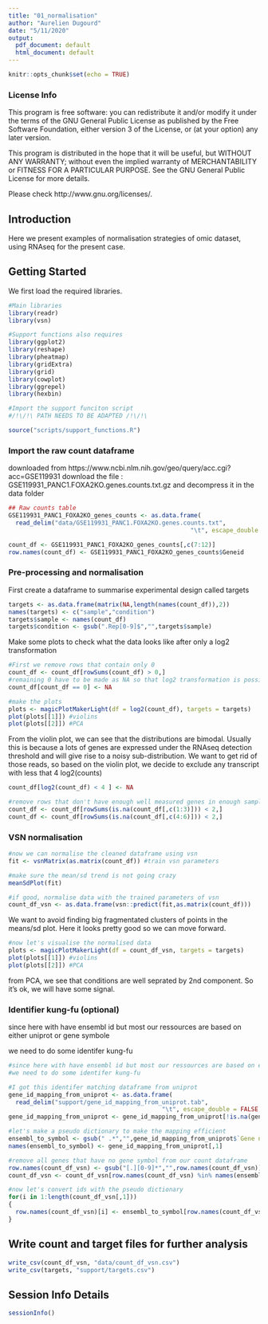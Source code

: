 ```yaml
---
title: "01_normalisation"
author: "Aurelien Dugourd"
date: "5/11/2020"
output:
  pdf_document: default
  html_document: default
---
```


```r
knitr::opts_chunk$set(echo = TRUE)
```

### License Info

This program is free software: you can redistribute it and/or modify it under 
the terms of the GNU General Public License as published by the Free Software 
Foundation, either version 3 of the License, or (at your option) any later 
version.

This program is distributed in the hope that it will be useful, but WITHOUT ANY 
WARRANTY; without even the implied warranty of MERCHANTABILITY or FITNESS FOR 
A PARTICULAR PURPOSE. See the GNU General Public License for more details.

Please check http://www.gnu.org/licenses/.

## Introduction

Here we present examples of normalisation strategies of omic dataset, using RNAseq for the present case.

## Getting Started

We first load the required libraries. 

```r
#Main libraries
library(readr)
library(vsn)

#Support functions also requires
library(ggplot2)
library(reshape)
library(pheatmap)
library(gridExtra)
library(grid)
library(cowplot)
library(ggrepel)
library(hexbin)

#Import the support funciton script 
#/!\/!\ PATH NEEDS TO BE ADAPTED /!\/!\

source("scripts/support_functions.R")
```

### Import the raw count dataframe
downloaded from https://www.ncbi.nlm.nih.gov/geo/query/acc.cgi?acc=GSE119931
download the file : GSE119931_PANC1.FOXA2KO.genes.counts.txt.gz and decompress 
it in the data folder

```r
## Raw counts table
GSE119931_PANC1_FOXA2KO_genes_counts <- as.data.frame(
  read_delim("data/GSE119931_PANC1.FOXA2KO.genes.counts.txt", 
                                                   "\t", escape_double = FALSE, trim_ws = TRUE)) 

count_df <- GSE119931_PANC1_FOXA2KO_genes_counts[,c(7:12)]
row.names(count_df) <- GSE119931_PANC1_FOXA2KO_genes_counts$Geneid
```

### Pre-processing and normalisation

First create a dataframe to summarise experimental design called targets

```r
targets <- as.data.frame(matrix(NA,length(names(count_df)),2))
names(targets) <- c("sample","condition")
targets$sample <- names(count_df)
targets$condition <- gsub(".Rep[0-9]$","",targets$sample)
```

Make some plots to check what the data looks like after only a log2
transformation

```r
#First we remove rows that contain only 0
count_df <- count_df[rowSums(count_df) > 0,]
#remaining 0 have to be made as NA so that log2 transformation is possible
count_df[count_df == 0] <- NA
```

```r
#make the plots
plots <- magicPlotMakerLight(df = log2(count_df), targets = targets)
plot(plots[[1]]) #violins
plot(plots[[2]]) #PCA
```

From the violin plot, we can see that the distributions are bimodal. Usually this is because a lots of genes are expressed under the RNAseq detection threshold and will give rise to a noisy sub-distribution. We want to get rid of those reads, so based on the violin plot, we decide to exclude any transcript with less that 4 log2(counts)

```r
count_df[log2(count_df) < 4 ] <- NA

#remove rows that don't have enough well measured genes in enough samples
count_df <- count_df[rowSums(is.na(count_df[,c(1:3)])) < 2,]
count_df <- count_df[rowSums(is.na(count_df[,c(4:6)])) < 2,]
```

### VSN normalisation

```r
#now we can normalise the cleaned dataframe using vsn
fit <- vsnMatrix(as.matrix(count_df)) #train vsn parameters

#make sure the mean/sd trend is not going crazy
meanSdPlot(fit)

#if good, normalise data with the trained parameters of vsn
count_df_vsn <- as.data.frame(vsn::predict(fit,as.matrix(count_df)))

```

We want to avoid finding big fragmentated clusters of points in the means/sd plot. Here it looks pretty good so we can move forward.

```r
#now let's visualise the normalised data
plots <- magicPlotMakerLight(df = count_df_vsn, targets = targets) 
plot(plots[[1]]) #violins
plot(plots[[2]]) #PCA
```

from PCA, we see that conditions are well seprated by 2nd component. So it's ok, we will have some signal.

### Identifier kung-fu (optional)
since here with have ensembl id but most our ressources are based on either 
uniprot or gene symbole

we need to do some identifer kung-fu

```r
#since here with have ensembl id but most our ressources are based on either uniprot or gene symbole
#we need to do some identifer kung-fu

#I got this identifer matching dataframe from uniprot
gene_id_mapping_from_uniprot <- as.data.frame(
  read_delim("support/gene_id_mapping_from_uniprot.tab", 
                                           "\t", escape_double = FALSE, trim_ws = TRUE))
gene_id_mapping_from_uniprot <- gene_id_mapping_from_uniprot[!is.na(gene_id_mapping_from_uniprot$`Gene names`),]

#let's make a pseudo dictionary to make the mapping efficient
ensembl_to_symbol <- gsub(" .*","",gene_id_mapping_from_uniprot$`Gene names`)
names(ensembl_to_symbol) <- gene_id_mapping_from_uniprot[,1]

#remove all genes that have no gene symbol from our count dataframe
row.names(count_df_vsn) <- gsub("[.][0-9]*","",row.names(count_df_vsn))
count_df_vsn <- count_df_vsn[row.names(count_df_vsn) %in% names(ensembl_to_symbol),]

#now let's convert ids with the pseudo dictionary
for(i in 1:length(count_df_vsn[,1]))
{
  row.names(count_df_vsn)[i] <- ensembl_to_symbol[row.names(count_df_vsn)[i]]
}
```

## Write count and target files for further analysis
```r
write_csv(count_df_vsn, "data/count_df_vsn.csv")
write_csv(targets, "support/targets.csv")
```
## Session Info Details

```r
sessionInfo()
```


